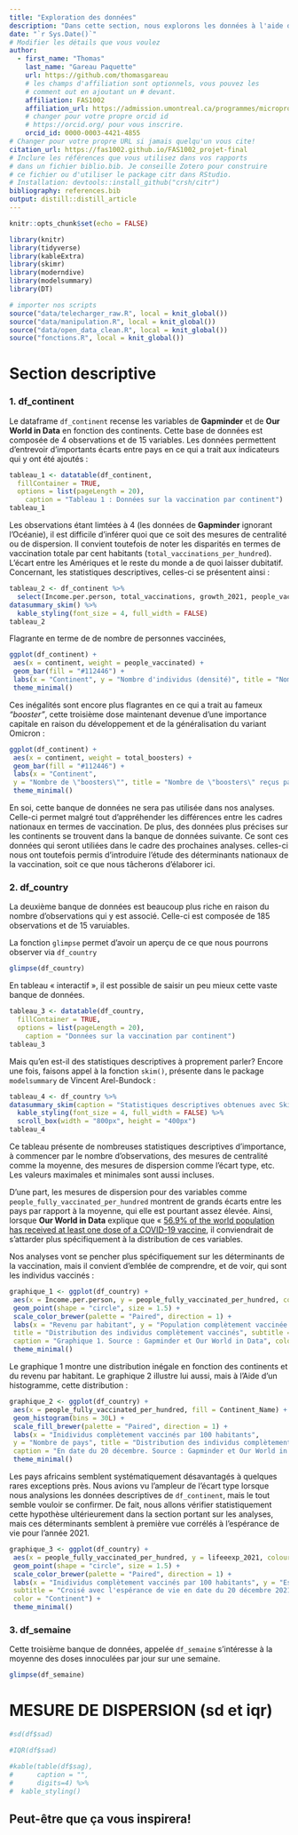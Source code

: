 ```yaml
---
title: "Exploration des données"
description: "Dans cette section, nous explorons les données à l'aide des nombreux outils offerts par le langage R"
date: "`r Sys.Date()`"
# Modifier les détails que vous voulez
author:
  - first_name: "Thomas"
    last_name: "Gareau Paquette"
    url: https://github.com/thomasgareau
    # les champs d'affiliation sont optionnels, vous pouvez les
    # comment out en ajoutant un # devant.
    affiliation: FAS1002
    affiliation_url: https://admission.umontreal.ca/programmes/microprogramme-de-1er-cycle-en-analyse-des-megadonnees-en-sciences-humaines-et-sociales/structure-du-programme/
    # changer pour votre propre orcid id
    # https://orcid.org/ pour vous inscrire.
    orcid_id: 0000-0003-4421-4855
# Changer pour votre propre URL si jamais quelqu'un vous cite!
citation_url: https://fas1002.github.io/FAS1002_projet-final
# Inclure les références que vous utilisez dans vos rapports
# dans un fichier biblio.bib. Je conseille Zotero pour construire
# ce fichier ou d'utiliser le package citr dans RStudio.
# Installation: devtools::install_github("crsh/citr")
bibliography: references.bib
output: distill::distill_article
---
```


```r
knitr::opts_chunk$set(echo = FALSE)
```

```r
library(knitr)
library(tidyverse)
library(kableExtra)
library(skimr) 
library(moderndive)
library(modelsummary)
library(DT)
```

```r
# importer nos scripts
source("data/telecharger_raw.R", local = knit_global())     
source("data/manipulation.R", local = knit_global())      
source("data/open_data_clean.R", local = knit_global())
source("fonctions.R", local = knit_global())        
```


# Section descriptive


### 1. df_continent

Le dataframe `df_continent` recense les variables de **Gapminder** et de **Our World in Data** en fonction des continents. Cette base de données est composée de 4 observations et de 15 variables. Les données permettent d'entrevoir d'importants écarts entre pays en ce qui a trait aux indicateurs qui y ont été ajoutés : 


```r
tableau_1 <- datatable(df_continent, 
  fillContainer = TRUE, 
  options = list(pageLength = 20),
    caption = "Tableau 1 : Données sur la vaccination par continent")
tableau_1
```
Les observations étant limtées à 4 (les données de **Gapminder** ignorant l'Océanie), il est difficile d'inférer quoi que ce soit des mesures de centralité ou de dispersion. Il convient toutefois de noter les disparités en termes de vaccination totale par cent habitants (`total_vaccinations_per_hundred`). L'écart entre les Amériques et le reste du monde a de quoi laisser dubitatif. Concernant, les statistiques descriptives, celles-ci se présentent ainsi :

```r
tableau_2 <- df_continent %>%
  select(Income.per.person, total_vaccinations, growth_2021, people_vaccinated) %>%
datasummary_skim() %>%
  kable_styling(font_size = 4, full_width = FALSE)
tableau_2
```


Flagrante en terme de de nombre de personnes vaccinées,

```r
ggplot(df_continent) +
 aes(x = continent, weight = people_vaccinated) +
 geom_bar(fill = "#112446") +
 labs(x = "Continent", y = "Nombre d'individus (densité)", title = "Nombre d'individus vaccinés par continent") +
 theme_minimal()

```


Ces inégalités sont encore plus flagrantes en ce qui a trait au fameux *"booster"*, cette troisième dose maintenant devenue d'une importance capitale en raison du développement et de la généralisation du variant Omicron :  

```r
ggplot(df_continent) +
 aes(x = continent, weight = total_boosters) +
 geom_bar(fill = "#112446") +
 labs(x = "Continent", 
 y = "Nombre de \"boosters\"", title = "Nombre de \"boosters\" reçus par continent") +
 theme_minimal()
```


En soi, cette banque de données ne sera pas utilisée dans nos analyses. Celle-ci permet malgré tout d'appréhender les différences entre les cadres nationaux en termes de vaccination. De plus, des données plus précises sur les continents se trouvent dans la banque de données suivante. Ce sont ces données qui seront utiliées dans le cadre des prochaines analyses. celles-ci nous ont toutefois permis d'introduire l'étude des déterminants nationaux de la vaccination, soit ce que nous tâcherons d'élaborer ici. 


### 2. df_country

La deuxième banque de données est beaucoup plus riche en raison du nombre d'observations qui y est associé. Celle-ci est composée de 185 observations et de 15 varuiables. 

La fonction `glimpse` permet d'avoir un aperçu de ce que nous pourrons observer via `df_country`

```r
glimpse(df_country)
```


En tableau « interactif », il est possible de saisir un peu mieux cette vaste banque de données.

```r
tableau_3 <- datatable(df_country, 
  fillContainer = TRUE, 
  options = list(pageLength = 20),
    caption = "Données sur la vaccination par continent")
tableau_3
```


Mais qu'en est-il des statistiques descriptives à proprement parler? Encore une fois, faisons appel à la fonction `skim()`, présente dans le package `modelsummary` de Vincent Arel-Bundock : 

```r
tableau_4 <- df_country %>%
datasummary_skim(caption = "Statistiques descriptives obtenues avec Skim") %>%
  kable_styling(font_size = 4, full_width = FALSE) %>%
  scroll_box(width = "800px", height = "400px")
tableau_4
```
Ce tableau présente de  nombreuses statistiques descriptives d'importance, à commencer par le nombre d'observations, des mesures de centralité comme la moyenne, des mesures de dispersion comme l'écart type, etc. Les valeurs maximales et minimales sont aussi incluses.

D'une part, les mesures de dispersion pour des variables comme `people_fully_vaccinated_per_hundred` montrent de grands écarts entre les pays par rapport à la moyenne, qui elle est pourtant assez élevée. Ainsi, lorsque **Our World in Data** explique que « [56.9% of the world population has received at least one dose of a COVID-19 vaccine](https://ourworldindata.org/covid-vaccinations), il conviendrait de s'attarder plus spécifiquement à la distribution de ces variables. 

Nos analyses vont se pencher plus spécifiquement sur les déterminants de la vaccination, mais il convient d'emblée de comprendre, et de voir, qui sont les individus vaccinés : 


```r
graphique_1 <- ggplot(df_country) +
 aes(x = Income.per.person, y = people_fully_vaccinated_per_hundred, colour = Continent_Name) +
 geom_point(shape = "circle", size = 1.5) +
 scale_color_brewer(palette = "Paired", direction = 1) +
 labs(x = "Revenu par habitant", y = "Population complètement vaccinée pour 100 habitants", 
 title = "Distribution des individus complètement vaccinés", subtitle = "En fonction du pays en date du 20 décembre 2021", 
 caption = "Graphique 1. Source : Gapminder et Our World in Data", color = "Continent") +
 theme_minimal()
```


Le graphique 1 montre une distribution inégale en fonction des continents et du revenu par habitant. Le graphique 2 illustre lui aussi, mais à l'Aide d'un histogramme, cette distribution :

```r
graphique_2 <- ggplot(df_country) +
 aes(x = people_fully_vaccinated_per_hundred, fill = Continent_Name) +
 geom_histogram(bins = 30L) +
 scale_fill_brewer(palette = "Paired", direction = 1) +
 labs(x = "Inidividus complètement vaccinés par 100 habitants", 
 y = "Nombre de pays", title = "Distribution des individus complètement vaccinés", subtitle = "En fonction du pays en date du 20 décembre 2021", 
 caption = "En date du 20 décembre. Source : Gapminder et Our World in Data", fill = "Continent") +
 theme_minimal()
```

Les pays africains semblent systématiquement désavantagés à quelques rares exceptions près. Nous avions vu l'ampleur de l'écart type lorsque nous analysions les données descriptives de `df_continent`, mais le tout semble vouloir se confirmer. De fait, nous allons vérifier statistiquement cette hypothèse ultérieurement dans la section portant sur les analyses, mais ces déterminants semblent à première vue corrélés à l'espérance de vie pour l'année 2021. 

```r
graphique_3 <- ggplot(df_country) +
 aes(x = people_fully_vaccinated_per_hundred, y = lifeeexp_2021, colour = Continent_Name) +
 geom_point(shape = "circle", size = 1.5) +
 scale_color_brewer(palette = "Paired", direction = 1) +
 labs(x = "Inidividus complètement vaccinés par 100 habitants", y = "Espérance de vie", title = "Distribution des individus complètement vaccinés", 
 subtitle = "Croisé avec l'espérance de vie en date du 20 décembre 2021", caption = "En date du 20 décembre. Source : Gapminder et Our World in Data", 
 color = "Continent") +
 theme_minimal()
```


### 3. df_semaine

Cette troisième banque de données, appelée `df_semaine` s'intéresse à la moyenne des doses innoculées par jour sur une semaine. 







```r
glimpse(df_semaine)
```





# MESURE DE DISPERSION (sd et iqr)
```r
#sd(df$sad)
```

```r
#IQR(df$sad)
```


```r
#kable(table(df$sag),
#      caption = "",
#      digits=4) %>%
#  kable_styling()
```

## Peut-être que ça vous inspirera!






